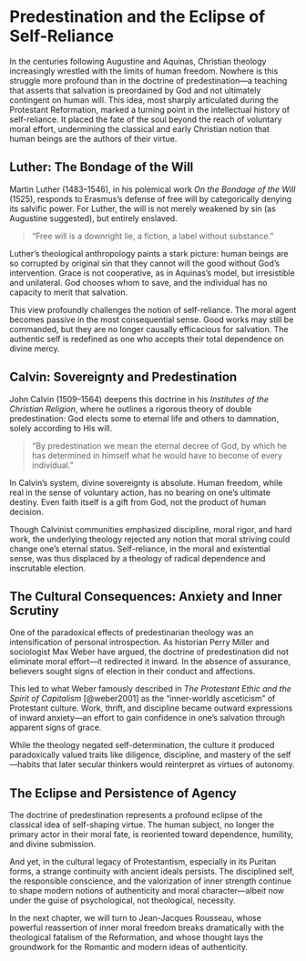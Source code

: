 # Predestination and the Eclipse of Self-Reliance

In the centuries following Augustine and Aquinas, Christian theology increasingly wrestled with the limits of human freedom. Nowhere is this struggle more profound than in the doctrine of predestination—a teaching that asserts that salvation is preordained by God and not ultimately contingent on human will. This idea, most sharply articulated during the Protestant Reformation, marked a turning point in the intellectual history of self-reliance. It placed the fate of the soul beyond the reach of voluntary moral effort, undermining the classical and early Christian notion that human beings are the authors of their virtue.

## Luther: The Bondage of the Will

Martin Luther (1483–1546), in his polemical work *On the Bondage of the Will* (1525), responds to Erasmus’s defense of free will by categorically denying its salvific power. For Luther, the will is not merely weakened by sin (as Augustine suggested), but entirely enslaved.

> “Free will is a downright lie, a fiction, a label without substance.”

Luther’s theological anthropology paints a stark picture: human beings are so corrupted by original sin that they cannot will the good without God’s intervention. Grace is not cooperative, as in Aquinas’s model, but irresistible and unilateral. God chooses whom to save, and the individual has no capacity to merit that salvation.

This view profoundly challenges the notion of self-reliance. The moral agent becomes passive in the most consequential sense. Good works may still be commanded, but they are no longer causally efficacious for salvation. The authentic self is redefined as one who accepts their total dependence on divine mercy.

## Calvin: Sovereignty and Predestination

John Calvin (1509–1564) deepens this doctrine in his *Institutes of the Christian Religion*, where he outlines a rigorous theory of double predestination: God elects some to eternal life and others to damnation, solely according to His will.

> “By predestination we mean the eternal decree of God, by which he has determined in himself what he would have to become of every individual.”

In Calvin’s system, divine sovereignty is absolute. Human freedom, while real in the sense of voluntary action, has no bearing on one’s ultimate destiny. Even faith itself is a gift from God, not the product of human decision.

Though Calvinist communities emphasized discipline, moral rigor, and hard work, the underlying theology rejected any notion that moral striving could change one’s eternal status. Self-reliance, in the moral and existential sense, was thus displaced by a theology of radical dependence and inscrutable election.

## The Cultural Consequences: Anxiety and Inner Scrutiny

One of the paradoxical effects of predestinarian theology was an intensification of personal introspection. As historian Perry Miller and sociologist Max Weber have argued, the doctrine of predestination did not eliminate moral effort—it redirected it inward. In the absence of assurance, believers sought signs of election in their conduct and affections.

This led to what Weber famously described in *The Protestant Ethic and the Spirit of Capitalism* \[@weber2001] as the "inner-worldly asceticism" of Protestant culture. Work, thrift, and discipline became outward expressions of inward anxiety—an effort to gain confidence in one’s salvation through apparent signs of grace.

While the theology negated self-determination, the culture it produced paradoxically valued traits like diligence, discipline, and mastery of the self—habits that later secular thinkers would reinterpret as virtues of autonomy.

## The Eclipse and Persistence of Agency

The doctrine of predestination represents a profound eclipse of the classical idea of self-shaping virtue. The human subject, no longer the primary actor in their moral fate, is reoriented toward dependence, humility, and divine submission.

And yet, in the cultural legacy of Protestantism, especially in its Puritan forms, a strange continuity with ancient ideals persists. The disciplined self, the responsible conscience, and the valorization of inner strength continue to shape modern notions of authenticity and moral character—albeit now under the guise of psychological, not theological, necessity.

In the next chapter, we will turn to Jean-Jacques Rousseau, whose powerful reassertion of inner moral freedom breaks dramatically with the theological fatalism of the Reformation, and whose thought lays the groundwork for the Romantic and modern ideas of authenticity.
